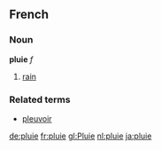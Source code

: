 ==French==
===Noun===
'''pluie''' ''f''

# [[rain]]

===Related terms===
*[[pleuvoir]]

[[de:pluie]]
[[fr:pluie]]
[[gl:Pluie]]
[[nl:pluie]]
[[ja:pluie]]